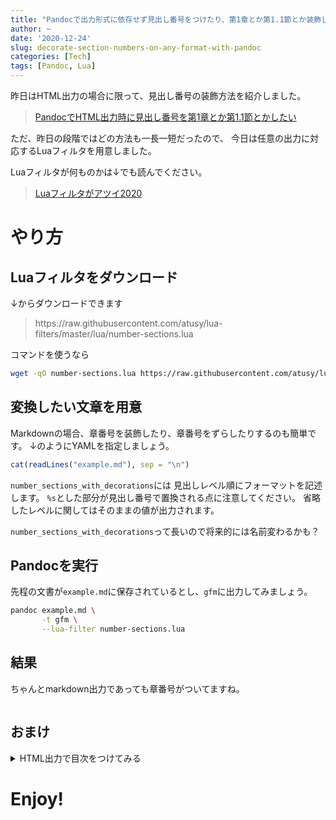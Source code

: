 ```yaml
---
title: "Pandocで出力形式に依存せず見出し番号をつけたり、第1章とか第1.1節とか装飾したい"
author: ~
date: '2020-12-24'
slug: decorate-section-numbers-on-any-format-with-pandoc
categories: [Tech]
tags: [Pandoc, Lua]
---
```


昨日はHTML出力の場合に限って、見出し番号の装飾方法を紹介しました。

> [PandocでHTML出力時に見出し番号を第1章とか第1.1節とかしたい](https://blog.atusy.net/2020/12/23/decorate-section-numbers-on-pandoc/)

ただ、昨日の段階ではどの方法も一長一短だったので、
今日は任意の出力に対応するLuaフィルタを用意しました。

Luaフィルタが何ものかは↓でも読んでください。

> [Luaフィルタがアツイ2020](https://blog.atusy.net/2020/12/07/lua-filter-is-hot/)

# やり方

## Luaフィルタをダウンロード

↓からダウンロードできます

> https://raw.githubusercontent.com/atusy/lua-filters/master/lua/number-sections.lua

コマンドを使うなら

```bash
wget -qO number-sections.lua https://raw.githubusercontent.com/atusy/lua-filters/master/lua/number-sections.lua
```

## 変換したい文章を用意

Markdownの場合、章番号を装飾したり、章番号をずらしたりするのも簡単です。
↓のようにYAMLを指定しましょう。

```r
cat(readLines("example.md"), sep = "\n")
```

`number_sections_with_decorations`には
見出しレベル順にフォーマットを記述します。
`%s`とした部分が見出し番号で置換される点に注意してください。
省略したレベルに関してはそのままの値が出力されます。

`number_sections_with_decorations`って長いので将来的には名前変わるかも？

## Pandocを実行

先程の文書が`example.md`に保存されているとし、`gfm`に出力してみましょう。

```bash
pandoc example.md \
       -t gfm \
       --lua-filter number-sections.lua
```

## 結果

ちゃんとmarkdown出力であっても章番号がついてますね。

```bash

```

## おまけ

<details><summary>HTML出力で目次をつけてみる</summary>

```bash
pandoc example.md \
       -t html \
       --standalone \
       --toc \
       --metadata="title: example" \
       --lua-filter number-sections.lua
```

</details>


# Enjoy! {.unlisted .unnumbered}
